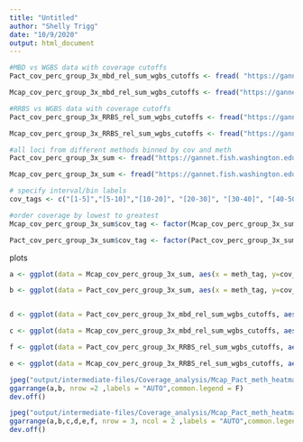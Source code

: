 ```yaml
---
title: "Untitled"
author: "Shelly Trigg"
date: "10/9/2020"
output: html_document
---
```


```r
#MBD vs WGBS data with coverage cutoffs
Pact_cov_perc_group_3x_mbd_rel_sum_wgbs_cutoffs <- fread( "https://gannet.fish.washington.edu/metacarcinus/FROGER_meth_compare/20200910/Pact_cov_perc_group_3x_mbd_rel_sum_wgbs_cutoffs.csv", stringsAsFactors = F)

Mcap_cov_perc_group_3x_mbd_rel_sum_wgbs_cutoffs <- fread("https://gannet.fish.washington.edu/metacarcinus/FROGER_meth_compare/20200910/Mcap_cov_perc_group_3x_mbd_rel_sum_wgbs_cutoffs.csv", stringsAsFactors = F)

#RRBS vs WGBS data with coverage cutoffs
Pact_cov_perc_group_3x_RRBS_rel_sum_wgbs_cutoffs <- fread("https://gannet.fish.washington.edu/metacarcinus/FROGER_meth_compare/20200910/Pact_cov_perc_group_3x_RRBS_rel_sum_wgbs_cutoffs.csv", stringsAsFactors = F)

Mcap_cov_perc_group_3x_RRBS_rel_sum_wgbs_cutoffs <- fread("https://gannet.fish.washington.edu/metacarcinus/FROGER_meth_compare/20200910/Mcap_cov_perc_group_3x_RRBS_rel_sum_wgbs_cutoffs.csv", stringsAsFactors = F)

#all loci from different methods binned by cov and meth
Pact_cov_perc_group_3x_sum <- fread("https://gannet.fish.washington.edu/metacarcinus/FROGER_meth_compare/20200910/Pact_cov_perc_group_3x_sum.csv", stringsAsFactors = F)

Mcap_cov_perc_group_3x_sum <- fread("https://gannet.fish.washington.edu/metacarcinus/FROGER_meth_compare/20200910/Mcap_cov_perc_group_3x_sum", stringsAsFactors = F)


```


```r
# specify interval/bin labels
cov_tags <- c("[1-5]","[5-10]","[10-20]", "[20-30]", "[30-40]", "[40-50]", "[50-100]", "[100-500]", "[500-1000]", "[>1000]")

```

```r
#order coverage by lowest to greatest
Mcap_cov_perc_group_3x_sum$cov_tag <- factor(Mcap_cov_perc_group_3x_sum$cov_tag, levels = c("[1-5]","[5-10]","[10-20]", "[20-30]", "[30-40]", "[40-50]", "[50-100]", "[100-500]", "[500-1000]", "[>1000]"))

Pact_cov_perc_group_3x_sum$cov_tag <- factor(Pact_cov_perc_group_3x_sum$cov_tag, levels = c("[1-5]","[5-10]","[10-20]", "[20-30]", "[30-40]", "[40-50]", "[50-100]", "[100-500]", "[500-1000]", "[>1000]"))

```

plots
```r
a <- ggplot(data = Mcap_cov_perc_group_3x_sum, aes(x = meth_tag, y=cov_tag, fill=log(CpGs,10))) + geom_tile() +  theme(axis.text.x = element_text(size = 7, angle = 60, hjust = 1)) + facet_wrap(~method)  + labs(x = "% methylation (median, n=3)", y = "number of reads (median, n=3)", fill = "number of\nCpGs (log10)", title = "M. capitata") + scale_fill_continuous(high = "#132B43", low = "#b5dfff") + theme(plot.title = element_text(face = "italic"))

b <- ggplot(data = Pact_cov_perc_group_3x_sum, aes(x = meth_tag, y=cov_tag, fill=log(CpGs,10))) + geom_tile() +  theme(axis.text.x = element_text(size = 7, angle = 60, hjust = 1)) + facet_wrap(~method)  + labs(x = "% methylation (median, n=3)", y = "number of reads (median, n=3)", fill = "number of\nCpGs (log10)", title = "P. acuta") + scale_fill_continuous(high = "#132B43", low = "#b5dfff") + theme(plot.title = element_text(face = "italic"))


d <- ggplot(data = Pact_cov_perc_group_3x_mbd_rel_sum_wgbs_cutoffs, aes(x=wgbs_meth_tag, y=factor(mbd_cov_tag, levels = c("[0]",cov_tags)), fill=log(CpGs,10))) + geom_tile() +  theme(axis.text.x = element_text(size = 7, angle = 60, hjust = 1)) + labs(x = "% methylation\n(from WGBS data)", y = "number of reads\n(from MBD data)", fill = "number of\nCpGs (log10)", title = "P. acuta") + facet_wrap(~factor(id, levels = c("WGBS_1x","WGBS_5x","WGBS_10x","WGBS_20x","WGBS_30x","WGBS_40x","WGBS_50x","WGBS_100x")), nrow = 2) + scale_fill_continuous(high = "#132B43", low = "#b5dfff") + theme(plot.title = element_text(face = "italic"))

c <- ggplot(data = Mcap_cov_perc_group_3x_mbd_rel_sum_wgbs_cutoffs, aes(x=wgbs_meth_tag, y=factor(mbd_cov_tag, levels = c("[0]",cov_tags)), fill=log(CpGs,10))) + geom_tile() +  theme(axis.text.x = element_text(size = 7, angle = 60, hjust = 1)) + labs(x = "% methylation\n(from WGBS data)", y = "number of reads\n(from MBD data)", fill = "number of\nCpGs (log10)", title = "M. capitata") + facet_wrap(~factor(id, levels = c("WGBS_1x","WGBS_5x","WGBS_10x","WGBS_20x","WGBS_30x","WGBS_40x","WGBS_50x","WGBS_100x")), nrow = 2) + scale_fill_continuous(high = "#132B43", low = "#b5dfff") + theme(plot.title = element_text(face = "italic"))

f <- ggplot(data = Pact_cov_perc_group_3x_RRBS_rel_sum_wgbs_cutoffs, aes(x=wgbs_meth_tag, y=factor(RRBS_cov_tag, levels = c("[0]",cov_tags)), fill=log(CpGs,10))) + geom_tile() +  theme(axis.text.x = element_text(size = 7, angle = 60, hjust = 1)) + labs(x = "% methylation\n(from WGBS data)", y = "number of reads\n(from RRBS data)", fill = "number of\nCpGs (log10)", title = "P. acuta") + facet_wrap(~factor(id, levels = c("WGBS_1x","WGBS_5x","WGBS_10x","WGBS_20x","WGBS_30x","WGBS_40x","WGBS_50x","WGBS_100x")), nrow = 2) + scale_fill_continuous(high = "#132B43", low = "#b5dfff") + theme(plot.title = element_text(face = "italic"))

e <- ggplot(data = Mcap_cov_perc_group_3x_RRBS_rel_sum_wgbs_cutoffs, aes(x=wgbs_meth_tag, y=factor(RRBS_cov_tag, levels = c("[0]",cov_tags)), fill=log(CpGs,10))) + geom_tile() +  theme(axis.text.x = element_text(size = 7, angle = 60, hjust = 1)) + labs(x = "% methylation\n(from WGBS data)", y = "number of reads\n(from RRBS data)", fill = "number of\nCpGs (log10)", title = "M. capitata") + facet_wrap(~factor(id, levels = c("WGBS_1x","WGBS_5x","WGBS_10x","WGBS_20x","WGBS_30x","WGBS_40x","WGBS_50x","WGBS_100x")), nrow = 2) + scale_fill_continuous(high = "#132B43", low = "#b5dfff") + theme(plot.title = element_text(face = "italic"))

jpeg("output/intermediate-files/Coverage_analysis/Mcap_Pact_meth_heatmap_covXmeth.jpg", width = 9, height = 7.5, units = "in", res = 300 )
ggarrange(a,b, nrow =2 ,labels = "AUTO",common.legend = F)
dev.off()

jpeg("output/intermediate-files/Coverage_analysis/Mcap_Pact_meth_heatmap_thresholds.jpg", width = 15, height = 12, units = "in", res = 300 )
ggarrange(a,b,c,d,e,f, nrow = 3, ncol = 2 ,labels = "AUTO",common.legend = F)
dev.off()
```